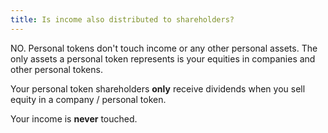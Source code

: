 ```yaml
---
title: Is income also distributed to shareholders?
---
```


NO. Personal tokens don't touch income or any other personal assets. The only assets a personal token represents is your equities in companies and other personal tokens.

Your personal token shareholders **only** receive dividends when you sell equity in a company / personal token.

Your income is **never** touched.
